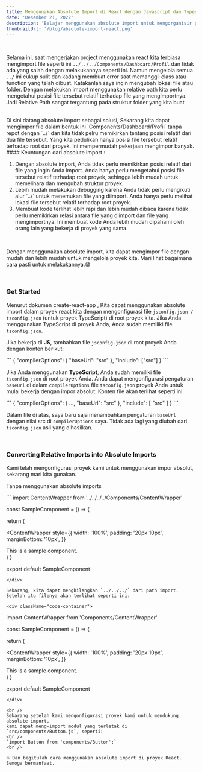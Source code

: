 ```yaml
---
title: Menggunakan Absolute Import di React dengan Javascript dan Typescript
date: 'Desember 21, 2022'
description: 'Belajar menggunakan absolute import untuk mengorganisir project react dengan lebih baik.😎'
thumbnailUrl: '/blog/absolute-import-react.png'
---
```


<br />

Selama ini, saat mengerjakan project menggunakan react kita terbiasa mengimport file seperti ini `../../../Components/Dashboard/Profil` dan tidak ada yang salah dengan melakukannya seperti ini. Namun mengelola semua `../` ini cukup sulit dan kadang membuat error saat memanggil class atau function yang telah dibuat. Katakanlah saya ingin mengubah lokasi file atau folder. Dengan melakukan import menggunakan relative path kita perlu mengetahui posisi file tersebut relatif terhadap file yang mengimportnya. Jadi Relative Path sangat tergantung pada struktur folder yang kita buat

<br />
Di sini datang absolute import sebagai solusi, Sekarang kita dapat mengimpor file
dalam bentuk ini `Components/Dashboard/Profil` tanpa repot dengan `../` dan kita
tidak pelru memikirkan tentang posisi relatif dari dua file tersebut. Yang kita pedulikan
hanya posisi file tersebut relatif terhadap root dari proyek. Ini mempermudah pekerjaan
mengimpor banyak.

<br />
#### Keuntungan dari absolute import :

<ol>
  <li>
    Dengan absolute import, Anda tidak perlu memikirkan posisi relatif dari file
    yang ingin Anda import. Anda hanya perlu mengetahui posisi file tersebut
    relatif terhadap root proyek, sehingga lebih mudah untuk memelihara dan
    mengubah struktur proyek.
  </li>
  <li>
    Lebih mudah melakukan debugging karena Anda tidak perlu mengikuti alur `../`
    untuk menemukan file yang diimport. Anda hanya perlu melihat lokasi file
    tersebut relatif terhadap root proyek.
  </li>
  <li>
    Membuat kode terlihat lebih rapi dan lebih mudah dibaca karena tidak perlu
    memikirkan relasi antara file yang diimport dan file yang mengimportnya. Ini
    membuat kode Anda lebih mudah dipahami oleh orang lain yang bekerja di
    proyek yang sama.
  </li>
</ol>

<br />

Dengan menggunakan absolute import, kita dapat mengimpor file dengan mudah dan lebih mudah untuk mengelola proyek kita. Mari lihat bagaimana cara pasti untuk melakukannya.😁

<br />

### Get Started

Menurut dokumen create-react-app , Kita dapat menggunakan absolute import dalam proyek react kita dengan mengonfigurasi file `jsconfig.json / tsconfig.json` (untuk proyek TypeScript) di root proyek kita. Jika Anda menggunakan TypeScript di proyek Anda, Anda sudah memiliki file `tsconfig.json`.

Jika bekerja di **JS**, tambahkan file `jsconfig.json` di root proyek Anda dengan konten berikut:

<div className="code-container">
```
{
  "compilerOptions": {
    "baseUrl": "src"
  },
  "include": ["src"]
}
```
</div>

Jika Anda menggunakan **TypeScript**, Anda sudah memiliki file `tsconfig.json` di root proyek Anda. Anda dapat mengonfigurasi pengaturan `baseUrl` di dalam `compilerOptions` file `tsconfig.json` proyek Anda untuk mulai bekerja dengan impor absolut. Konten file akan terlihat seperti ini:

<div className="code-container">
```
{
  "compilerOptions": {
    ...,
    "baseUrl": "src"
  },
  "include": [
    "src"
  ]
}
```
</div>

Dalam file di atas, saya baru saja menambahkan pengaturan `baseUrl` dengan nilai src di `compilerOptions` saya. Tidak ada lagi yang diubah dari `tsconfig.json` asli yang dihasilkan.

<br />

### Converting Relative Imports into Absolute Imports

Kami telah mengonfigurasi proyek kami untuk menggunakan impor absolut, sekarang mari kita gunakan.

Tanpa menggunakan absolute imports

<div className="code-container">
```
import ContentWrapper from '../../../../Components/ContentWrapper'

const SampleComponent = () => {

return (

<ContentWrapper
  style={{
    width: '100%',
    padding: '20px 10px',
    marginBottom: '10px',
  }}
>
  <div>This is a sample component.</div>
</ContentWrapper>
) }

export default SampleComponent
```
</div>

Sekarang, kita dapat menghilangkan `../../../` dari path import. Setelah itu filenya akan terlihat seperti ini:

<div className="code-container">
```
import ContentWrapper from 'Components/ContentWrapper'

const SampleComponent = () => {

return (

<ContentWrapper
  style={{
    width: '100%',
    padding: '20px 10px',
    marginBottom: '10px',
  }}
>
  <div>This is a sample component.</div>
</ContentWrapper>
) }

export default SampleComponent
```
</div>

<br />
Sekarang setelah kami mengonfigurasi proyek kami untuk mendukung absolute import,
kami dapat meng-import modul yang terletak di `src/components/Button.js`, seperti:
<br />
`import Button from 'components/Button';`
<br />

🔥 Dan begitulah cara menggunakan absolute import di proyek React. Semoga bermanfaat.
